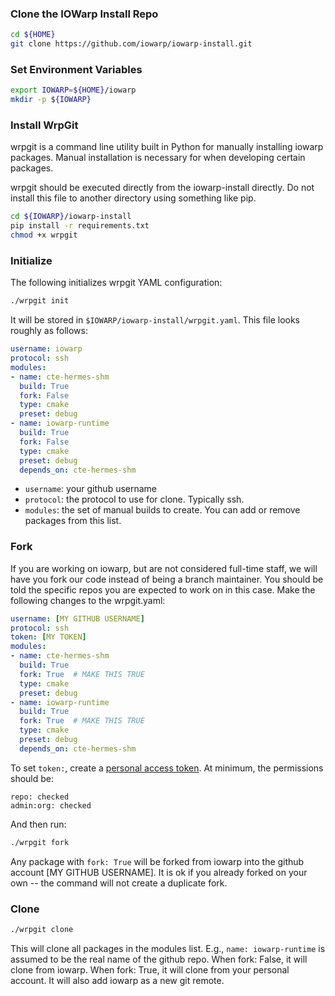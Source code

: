 ### Clone the IOWarp Install Repo

```bash
cd ${HOME}
git clone https://github.com/iowarp/iowarp-install.git
```

### Set Environment Variables

```bash
export IOWARP=${HOME}/iowarp
mkdir -p ${IOWARP}
```

### Install WrpGit

wrpgit is a command line utility built in Python for manually installing iowarp packages.
Manual installation is necessary for when developing certain packages.

wrpgit should be executed directly from the iowarp-install directly. Do not install this file
to another directory using something like pip.

```bash
cd ${IOWARP}/iowarp-install
pip install -r requirements.txt
chmod +x wrpgit
```

### Initialize

The following initializes wrpgit YAML configuration:
```bash
./wrpgit init
```

It will be stored in ``$IOWARP/iowarp-install/wrpgit.yaml``.
This file looks roughly as follows:
```yaml
username: iowarp 
protocol: ssh
modules:
- name: cte-hermes-shm
  build: True
  fork: False
  type: cmake
  preset: debug
- name: iowarp-runtime
  build: True
  fork: False
  type: cmake
  preset: debug
  depends_on: cte-hermes-shm
```

* ``username``: your github username
* ``protocol``: the protocol to use for clone. Typically ssh.
* ``modules``: the set of manual builds to create. You can add or remove packages from this list.

### Fork

If you are working on iowarp, but are not considered full-time staff, we will 
have you fork our code instead of being a branch maintainer. You should be told the specific repos 
you are expected to work on in this case. Make the following changes to the wrpgit.yaml:

```yaml
username: [MY GITHUB USERNAME]
protocol: ssh
token: [MY TOKEN]
modules:
- name: cte-hermes-shm
  build: True
  fork: True  # MAKE THIS TRUE
  type: cmake
  preset: debug
- name: iowarp-runtime
  build: True
  fork: True  # MAKE THIS TRUE
  type: cmake
  preset: debug
  depends_on: cte-hermes-shm
```

To set ``token:``, create a [personal access token](https://github.com/settings/tokens/new). 
At minimum, the permissions should be:
```
repo: checked
admin:org: checked
```

And then run:
```bash
./wrpgit fork
```

Any package with ``fork: True`` will be forked from iowarp into the github account
[MY GITHUB USERNAME]. It is ok if you already forked on your own -- the command will
not create a duplicate fork.

### Clone

```bash
./wrpgit clone
```

This will clone all packages in the modules list. E.g., ``name: iowarp-runtime`` is assumed
to be the real name of the github repo. When fork: False, it will clone from iowarp. When fork: True,
it will clone from your personal account. It will also add iowarp as a new git remote. 
